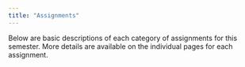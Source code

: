 ```yaml
---
title: "Assignments"
---
```


Below are basic descriptions of each category of assignments for this semester. More details are available on the individual pages for each assignment. 

